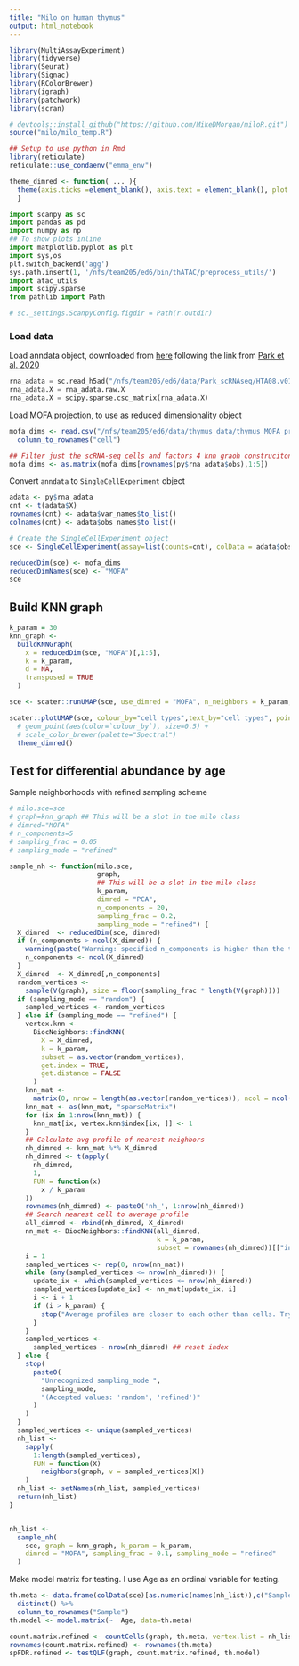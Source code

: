 ```yaml
---
title: "Milo on human thymus"
output: html_notebook
---
```


```r
library(MultiAssayExperiment)
library(tidyverse)
library(Seurat)
library(Signac)
library(RColorBrewer)
library(igraph)
library(patchwork)
library(scran)

# devtools::install_github("https://github.com/MikeDMorgan/miloR.git")
source("milo/milo_temp.R")

## Setup to use python in Rmd
library(reticulate)
reticulate::use_condaenv("emma_env")

theme_dimred <- function( ... ){
  theme(axis.ticks =element_blank(), axis.text = element_blank(), plot.title = element_text(hjust=0.5), ... )
  }
```

```python
import scanpy as sc
import pandas as pd
import numpy as np
## To show plots inline
import matplotlib.pyplot as plt
import sys,os
plt.switch_backend('agg')
sys.path.insert(1, '/nfs/team205/ed6/bin/thATAC/preprocess_utils/')
import atac_utils 
import scipy.sparse
from pathlib import Path

# sc._settings.ScanpyConfig.figdir = Path(r.outdir)
```


### Load data

Load anndata object, downloaded from [here](https://zenodo.org/record/3572422#.XsY2h5NKhQI) following the link from [Park et al. 2020](10.1126/science.aay3224)

```python
rna_adata = sc.read_h5ad("/nfs/team205/ed6/data/Park_scRNAseq/HTA08.v01.A06.Science_human_tcells.raw.h5ad")
rna_adata.X = rna_adata.raw.X
rna_adata.X = scipy.sparse.csc_matrix(rna_adata.X)
```

Load MOFA projection, to use as reduced dimensionality object

```r
mofa_dims <- read.csv("/nfs/team205/ed6/data/thymus_data/thymus_MOFA_projection.csv") %>%
  column_to_rownames("cell")

## Filter just the scRNA-seq cells and factors 4 knn graoh construciton
mofa_dims <- as.matrix(mofa_dims[rownames(py$rna_adata$obs),1:5])
```

Convert `anndata` to `SingleCellExperiment` object 

```r
adata <- py$rna_adata
cnt <- t(adata$X)
rownames(cnt) <- adata$var_names$to_list()
colnames(cnt) <- adata$obs_names$to_list()

# Create the SingleCellExperiment object
sce <- SingleCellExperiment(assay=list(counts=cnt), colData = adata$obs)

reducedDim(sce) <- mofa_dims
reducedDimNames(sce) <- "MOFA"
sce
```

## Build KNN graph

```r
k_param = 30
knn_graph <-
  buildKNNGraph(
    x = reducedDim(sce, "MOFA")[,1:5],
    k = k_param,
    d = NA,
    transposed = TRUE
  )

sce <- scater::runUMAP(sce, use_dimred = "MOFA", n_neighbors = k_param, n_dimred = 5)

scater::plotUMAP(sce, colour_by="cell types",text_by="cell types", point_size=0.8) +
  # geom_point(aes(color=`colour_by`), size=0.5) +
  # scale_color_brewer(palette="Spectral")
  theme_dimred()
```


## Test for differential abundance by age

Sample neighborhoods with refined sampling scheme

```r
# milo.sce=sce
# graph=knn_graph ## This will be a slot in the milo class
# dimred="MOFA"
# n_components=5
# sampling_frac = 0.05
# sampling_mode = "refined"

sample_nh <- function(milo.sce,
                      graph,
                      ## This will be a slot in the milo class
                      k_param,
                      dimred = "PCA",
                      n_components = 20,
                      sampling_frac = 0.2,
                      sampling_mode = "refined") {
  X_dimred  <- reducedDim(sce, dimred)
  if (n_components > ncol(X_dimred)) {
    warning(paste("Warning: specified n_components is higher than the total number of dimensions in reducedDim(sce, dimred). Falling back to using", ncol(X_dimred),"components\n"))
    n_components <- ncol(X_dimred)
  }
  X_dimred  <- X_dimred[,n_components]
  random_vertices <-
    sample(V(graph), size = floor(sampling_frac * length(V(graph))))
  if (sampling_mode == "random") {
    sampled_vertices <- random_vertices
  } else if (sampling_mode == "refined") {
    vertex.knn <-
      BiocNeighbors::findKNN(
        X = X_dimred,
        k = k_param,
        subset = as.vector(random_vertices),
        get.index = TRUE,
        get.distance = FALSE
      )
    knn_mat <-
      matrix(0, nrow = length(as.vector(random_vertices)), ncol = ncol(sce))
    knn_mat <- as(knn_mat, "sparseMatrix")
    for (ix in 1:nrow(knn_mat)) {
      knn_mat[ix, vertex.knn$index[ix, ]] <- 1
    }
    ## Calculate avg profile of nearest neighbors
    nh_dimred <- knn_mat %*% X_dimred
    nh_dimred <- t(apply(
      nh_dimred,
      1,
      FUN = function(x)
        x / k_param
    ))
    rownames(nh_dimred) <- paste0('nh_', 1:nrow(nh_dimred))
    ## Search nearest cell to average profile
    all_dimred <- rbind(nh_dimred, X_dimred)
    nn_mat <- BiocNeighbors::findKNN(all_dimred,
                                     k = k_param,
                                     subset = rownames(nh_dimred))[["index"]]
    i = 1
    sampled_vertices <- rep(0, nrow(nn_mat))
    while (any(sampled_vertices <= nrow(nh_dimred))) {
      update_ix <- which(sampled_vertices <= nrow(nh_dimred))
      sampled_vertices[update_ix] <- nn_mat[update_ix, i]
      i <- i + 1
      if (i > k_param) {
        stop("Average profiles are closer to each other than cells. Try increasing k_param.")
      }
    }
    sampled_vertices <-
      sampled_vertices - nrow(nh_dimred) ## reset index
  } else {
    stop(
      paste0(
        "Unrecognized sampling_mode ",
        sampling_mode,
        "(Accepted values: 'random', 'refined')"
      )
    )
  }
  sampled_vertices <- unique(sampled_vertices)
  nh_list <-
    sapply(
      1:length(sampled_vertices),
      FUN = function(X)
        neighbors(graph, v = sampled_vertices[X])
    )
  nh_list <- setNames(nh_list, sampled_vertices)
  return(nh_list)
}


nh_list <-
  sample_nh(
    sce, graph = knn_graph, k_param = k_param,
    dimred = "MOFA", sampling_frac = 0.1, sampling_mode = "refined"
  )
```

Make model matrix for testing. I use Age as an ordinal variable for testing.

```r
th.meta <- data.frame(colData(sce)[as.numeric(names(nh_list)),c("Sample","Age")]) %>%
  distinct() %>%
  column_to_rownames("Sample")
th.model <- model.matrix(~  Age, data=th.meta)
```


```r
count.matrix.refined <- countCells(graph, th.meta, vertex.list = nh_list, random.vertices = names(nh_list), sample.column = "Sample")
rownames(count.matrix.refined) <- rownames(th.meta)
spFDR.refined <- testQLF(graph, count.matrix.refined, th.model)


```

